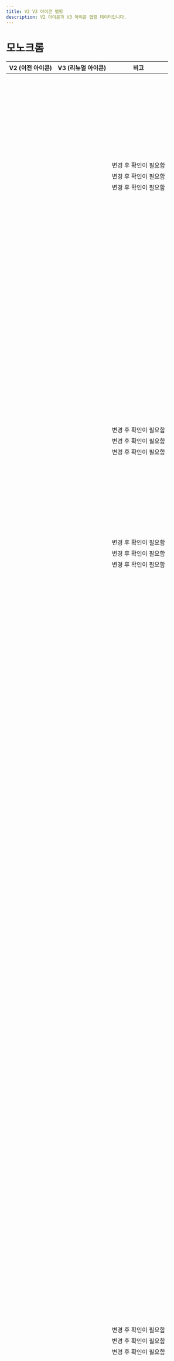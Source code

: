 ```yaml
---
title: V2 V3 아이콘 맵핑
description: V2 아이콘과 V3 아이콘 맵핑 데이터입니다.
---
```



# 모노크롬

| V2 (이전 아이콘)                                | V3 (리뉴얼 아이콘)                                                         | 비고                  |
| ----------------------------------------------- | -------------------------------------------------------------------------- | --------------------- |
| <V2 name="IconAddThin" />                       | <V3 type="monochrome" name="IconPlusLine" />                               |                       |
| <V2 name="IconAddRegular" />                    | <V3 type="monochrome" name="IconPlusLine" />                               |                       |
| <V2 name="IconAddFill" />                       | <V3 type="monochrome" name="IconPlusFill" />                               |                       |
| <V2 name="IconAddCircleThin" />                 | <V3 type="monochrome" name="IconPlusCircleLine" />                         |                       |
| <V2 name="IconAddCircleRegular" />              | <V3 type="monochrome" name="IconPlusCircleLine" />                         |                       |
| <V2 name="IconAddCircleFill" />                 | <V3 type="monochrome" name="IconPlusCircleFill" />                         |                       |
| <V2 name="IconAebThin" />                       | <V3 type="monochrome" name="IconCarFrontUpsideWave2ReversedUpLine" />      |                       |
| <V2 name="IconAebRegular" />                    | <V3 type="monochrome" name="IconCarFrontUpsideWave2ReversedUpLine" />      |                       |
| <V2 name="IconAebFill" />                       | <V3 type="monochrome" name="IconCarFrontUpsideWave2ReversedUpFill" />      |                       |
| <V2 name="IconAiThin" />                        | <V3 type="monochrome" name="IconSparkle2Line" />                           |                       |
| <V2 name="IconAiRegular" />                     | <V3 type="monochrome" name="IconSparkle2Line" />                           |                       |
| <V2 name="IconAiFill" />                        | <V3 type="monochrome" name="IconSparkle2Fill" />                           |                       |
| <V2 name="IconAndroidShareThin" />              | <V3 type="monochrome" name="IconAndroidshareLine" />                       |                       |
| <V2 name="IconAndroidShareRegular" />           | <V3 type="monochrome" name="IconAndroidshareLine" />                       |                       |
| <V2 name="IconAndroidShareFill" />              | <V3 type="monochrome" name="IconAndroidshareFill" />                       |                       |
| <V2 name="IconArrowThin" />                     | <V3 type="monochrome" name="IconArrowUpRightLine" />                       |                       |
| <V2 name="IconArrowRegular" />                  | <V3 type="monochrome" name="IconArrowUpRightLine" />                       |                       |
| <V2 name="IconArrowFill" />                     | <V3 type="monochrome" name="IconArrowUpRightFill" />                       |                       |
| <V2 name="IconArrowDownwardThin" />             | <V3 type="monochrome" name="IconArrowDownLine" />                          |                       |
| <V2 name="IconArrowDownwardRegular" />          | <V3 type="monochrome" name="IconArrowDownLine" />                          |                       |
| <V2 name="IconArrowDownwardFill" />             | <V3 type="monochrome" name="IconArrowDownFill" />                          |                       |
| <V2 name="IconArrowDropDownThin" />             | <V3 type="monochrome" name="IconTriangleDownSmallLine" />                  |                       |
| <V2 name="IconArrowDropDownRegular" />          | <V3 type="monochrome" name="IconTriangleDownSmallLine" />                  |                       |
| <V2 name="IconArrowDropDownFill" />             | <V3 type="monochrome" name="IconTriangleDownSmallFill" />                  |                       |
| <V2 name="IconArrowDropUpThin" />               | <V3 type="monochrome" name="IconTriangleUpSmallLine" />                    |                       |
| <V2 name="IconArrowDropUpRegular" />            | <V3 type="monochrome" name="IconTriangleUpSmallLine" />                    |                       |
| <V2 name="IconArrowDropUpFill" />               | <V3 type="monochrome" name="IconTriangleUpSmallFill" />                    |                       |
| <V2 name="IconArrowUpwardThin" />               | <V3 type="monochrome" name="IconArrowUpLine" />                            |                       |
| <V2 name="IconArrowUpwardRegular" />            | <V3 type="monochrome" name="IconArrowUpLine" />                            |                       |
| <V2 name="IconArrowUpwardFill" />               | <V3 type="monochrome" name="IconArrowUpFill" />                            |                       |
| <V2 name="IconArticleThin" />                   | <V3 type="monochrome" name="IconArticleLine" />                            |                       |
| <V2 name="IconArticleRegular" />                | <V3 type="monochrome" name="IconArticleLine" />                            |                       |
| <V2 name="IconArticleFill" />                   | <V3 type="monochrome" name="IconArticleFill" />                            |                       |
| <V2 name="IconBackwardThin" />                  | <V3 type="monochrome" name="IconArrowLeftLine" />                          |                       |
| <V2 name="IconBackwardRegular" />               | <V3 type="monochrome" name="IconArrowLeftLine" />                          |                       |
| <V2 name="IconBackwardFill" />                  | <V3 type="monochrome" name="IconArrowLeftFill" />                          |                       |
| <V2 name="IconBillThin" />                      | <V3 type="monochrome" name="IconReceiptLine" />                            |                       |
| <V2 name="IconBillRegular" />                   | <V3 type="monochrome" name="IconReceiptLine" />                            |                       |
| <V2 name="IconBillFill" />                      | <V3 type="monochrome" name="IconReceiptFill" />                            |                       |
| <V2 name="IconBoldThin" />                      | <V3 type="monochrome" name="IconTUppercaseSerifLine" />                    | 변경 후 확인이 필요함 |
| <V2 name="IconBoldRegular" />                   | <V3 type="monochrome" name="IconTUppercaseSerifLine" />                    | 변경 후 확인이 필요함 |
| <V2 name="IconBoldFill" />                      | <V3 type="monochrome" name="IconTUppercaseSerifFill" />                    | 변경 후 확인이 필요함 |
| <V2 name="IconBookmarkThin" />                  | <V3 type="monochrome" name="IconBookmarkLine" />                           |                       |
| <V2 name="IconBookmarkRegular" />               | <V3 type="monochrome" name="IconBookmarkLine" />                           |                       |
| <V2 name="IconBookmarkFill" />                  | <V3 type="monochrome" name="IconBookmarkFill" />                           |                       |
| <V2 name="IconBookmarkListThin" />              | <V3 type="monochrome" name="IconHorizline3VerticalStarLine" />             |                       |
| <V2 name="IconBookmarkListRegular" />           | <V3 type="monochrome" name="IconHorizline3VerticalStarLine" />             |                       |
| <V2 name="IconBookmarkListFill" />              | <V3 type="monochrome" name="IconHorizline3VerticalStarFill" />             |                       |
| <V2 name="IconCalendarThin" />                  | <V3 type="monochrome" name="IconCalendarLine" />                           |                       |
| <V2 name="IconCalendarRegular" />               | <V3 type="monochrome" name="IconCalendarLine" />                           |                       |
| <V2 name="IconCalendarFill" />                  | <V3 type="monochrome" name="IconCalendarFill" />                           |                       |
| <V2 name="IconCallThin" />                      | <V3 type="monochrome" name="IconPhoneLine" />                              |                       |
| <V2 name="IconCallRegular" />                   | <V3 type="monochrome" name="IconPhoneLine" />                              |                       |
| <V2 name="IconCallFill" />                      | <V3 type="monochrome" name="IconPhoneFill" />                              |                       |
| <V2 name="IconCallDeclinedThin" />              | <V3 type="monochrome" name="IconPhoneXmarkLine" />                         |                       |
| <V2 name="IconCallDeclinedRegular" />           | <V3 type="monochrome" name="IconPhoneXmarkLine" />                         |                       |
| <V2 name="IconCallDeclinedFill" />              | <V3 type="monochrome" name="IconPhoneXmarkFill" />                         |                       |
| <V2 name="IconCameraThin" />                    | <V3 type="monochrome" name="IconCameraLine" />                             |                       |
| <V2 name="IconCameraRegular" />                 | <V3 type="monochrome" name="IconCameraLine" />                             |                       |
| <V2 name="IconCameraFill" />                    | <V3 type="monochrome" name="IconCameraFill" />                             |                       |
| <V2 name="IconCarThin" />                       | <V3 type="monochrome" name="IconCarFrontsideLine" />                       |                       |
| <V2 name="IconCarRegular" />                    | <V3 type="monochrome" name="IconCarFrontsideLine" />                       |                       |
| <V2 name="IconCarFill" />                       | <V3 type="monochrome" name="IconCarFrontsideFill" />                       |                       |
| <V2 name="IconCarAroundViewThin" />             | <V3 type="monochrome" name="IconArrowClockwiseOvalLine" />                 |                       |
| <V2 name="IconCarAroundViewRegular" />          | <V3 type="monochrome" name="IconArrowClockwiseOvalLine" />                 |                       |
| <V2 name="IconCarAroundViewFill" />             | <V3 type="monochrome" name="IconArrowClockwiseOvalFill" />                 |                       |
| <V2 name="IconCarBlindSpotThin" />              | <V3 type="monochrome" name="IconCarRearUpsideWave2ReversedDownLeftLine" /> |                       |
| <V2 name="IconCarBlindSpotRegular" />           | <V3 type="monochrome" name="IconCarRearUpsideWave2ReversedDownLeftLine" /> |                       |
| <V2 name="IconCarBlindSpotFill" />              | <V3 type="monochrome" name="IconCarRearUpsideWave2ReversedDownLeftFill" /> |                       |
| <V2 name="IconCarCruiseControlThin" />          | <V3 type="monochrome" name="IconSpeedometerLine" />                        |                       |
| <V2 name="IconCarCruiseControlRegular" />       | <V3 type="monochrome" name="IconSpeedometerLine" />                        |                       |
| <V2 name="IconCarCruiseControlFill" />          | <V3 type="monochrome" name="IconSpeedometerFill" />                        |                       |
| <V2 name="IconCarEpbThin" />                    | <V3 type="monochrome" name="IconEpbLine" />                                |                       |
| <V2 name="IconCarEpbRegular" />                 | <V3 type="monochrome" name="IconEpbLine" />                                |                       |
| <V2 name="IconCarEpbFill" />                    | <V3 type="monochrome" name="IconEpbFill" />                                |                       |
| <V2 name="IconCarHeatedSeatThin" />             | <V3 type="monochrome" name="IconSeatLeftHeatwave2Line" />                  |                       |
| <V2 name="IconCarHeatedSeatRegular" />          | <V3 type="monochrome" name="IconSeatLeftHeatwave2Line" />                  |                       |
| <V2 name="IconCarHeatedSeatFill" />             | <V3 type="monochrome" name="IconSeatLeftHeatwave2Fill" />                  |                       |
| <V2 name="IconCarHeatedSteeringWheelThin" />    | <V3 type="monochrome" name="IconSteeringwheelHeatwave2Line" />             |                       |
| <V2 name="IconCarHeatedSteeringWheelRegular" /> | <V3 type="monochrome" name="IconSteeringwheelHeatwave2Line" />             |                       |
| <V2 name="IconCarHeatedSteeringWheelFill" />    | <V3 type="monochrome" name="IconSteeringwheelHeatwave2Fill" />             |                       |
| <V2 name="IconCarLdwsThin" />                   | <V3 type="monochrome" name="IconRoadlaneLine" />                           |                       |
| <V2 name="IconCarLdwsRegular" />                | <V3 type="monochrome" name="IconRoadlaneLine" />                           |                       |
| <V2 name="IconCarLdwsFill" />                   | <V3 type="monochrome" name="IconRoadlaneFill" />                           |                       |
| <V2 name="IconCarLeatherSeatThin" />            | <V3 type="monochrome" name="IconSeatLeftLine" />                           |                       |
| <V2 name="IconCarLeatherSeatRegular" />         | <V3 type="monochrome" name="IconSeatLeftLine" />                           |                       |
| <V2 name="IconCarLeatherSeatFill" />            | <V3 type="monochrome" name="IconSeatLeftFill" />                           |                       |
| <V2 name="IconCarNavigationThin" />             | <V3 type="monochrome" name="IconCompassLine" />                            |                       |
| <V2 name="IconCarNavigationRegular" />          | <V3 type="monochrome" name="IconCompassLine" />                            |                       |
| <V2 name="IconCarNavigationFill" />             | <V3 type="monochrome" name="IconCompassFill" />                            |                       |
| <V2 name="IconCarPowerTrunkThin" />             | <V3 type="monochrome" name="IconCarRearTrunkOpenLeftsideLine" />           |                       |
| <V2 name="IconCarPowerTrunkRegular" />          | <V3 type="monochrome" name="IconCarRearTrunkOpenLeftsideLine" />           |                       |
| <V2 name="IconCarPowerTrunkFill" />             | <V3 type="monochrome" name="IconCarRearTrunkOpenLeftsideFill" />           |                       |
| <V2 name="IconCarRearCameraThin" />             | <V3 type="monochrome" name="IconCarRearUpsideSectorDownLine" />            |                       |
| <V2 name="IconCarRearCameraRegular" />          | <V3 type="monochrome" name="IconCarRearUpsideSectorDownLine" />            |                       |
| <V2 name="IconCarRearCameraFill" />             | <V3 type="monochrome" name="IconCarRearUpsideSectorDownFill" />            |                       |
| <V2 name="IconCarRearSensorThin" />             | <V3 type="monochrome" name="IconCarRearUpsideWave2ReversedDownLine" />     |                       |
| <V2 name="IconCarRearSensorRegular" />          | <V3 type="monochrome" name="IconCarRearUpsideWave2ReversedDownLine" />     |                       |
| <V2 name="IconCarRearSensorFill" />             | <V3 type="monochrome" name="IconCarRearUpsideWave2ReversedDownFill" />     |                       |
| <V2 name="IconCarSmartKeyThin" />               | <V3 type="monochrome" name="IconSmartkeyLine" />                           |                       |
| <V2 name="IconCarSmartKeyRegular" />            | <V3 type="monochrome" name="IconSmartkeyLine" />                           |                       |
| <V2 name="IconCarSmartKeyFill" />               | <V3 type="monochrome" name="IconSmartkeyFill" />                           |                       |
| <V2 name="IconCarVentilationSeatThin" />        | <V3 type="monochrome" name="IconSeatLeftFanLine" />                        |                       |
| <V2 name="IconCarVentilationSeatRegular" />     | <V3 type="monochrome" name="IconSeatLeftFanLine" />                        |                       |
| <V2 name="IconCarVentilationSeatFill" />        | <V3 type="monochrome" name="IconSeatLeftFanFill" />                        |                       |
| <V2 name="IconCartThin" />                      | <V3 type="monochrome" name="IconCartLine" />                               |                       |
| <V2 name="IconCartRegular" />                   | <V3 type="monochrome" name="IconCartLine" />                               |                       |
| <V2 name="IconCartFill" />                      | <V3 type="monochrome" name="IconCartFill" />                               |                       |
| <V2 name="IconCertificationThin" />             | <V3 type="monochrome" name="IconCrosshairLine" />                          |                       |
| <V2 name="IconCertificationRegular" />          | <V3 type="monochrome" name="IconCrosshairLine" />                          |                       |
| <V2 name="IconCertificationFill" />             | <V3 type="monochrome" name="IconCrosshairFill" />                          |                       |
| <V2 name="IconChallengeThin" />                 | <V3 type="monochrome" name="IconFlagHillLine" />                           |                       |
| <V2 name="IconChallengeRegular" />              | <V3 type="monochrome" name="IconFlagHillLine" />                           |                       |
| <V2 name="IconChallengeFill" />                 | <V3 type="monochrome" name="IconFlagHillFill" />                           |                       |
| <V2 name="IconChartThin" />                     | <V3 type="monochrome" name="IconBarchartSquareLine" />                     |                       |
| <V2 name="IconChartRegular" />                  | <V3 type="monochrome" name="IconBarchartSquareLine" />                     |                       |
| <V2 name="IconChartFill" />                     | <V3 type="monochrome" name="IconBarchartSquareFill" />                     |                       |
| <V2 name="IconChatBubbleCheckThin" />           | <V3 type="monochrome" name="IconCheckmarkChatbubbleLeftLine" />            |                       |
| <V2 name="IconChatBubbleCheckRegular" />        | <V3 type="monochrome" name="IconCheckmarkChatbubbleLeftLine" />            |                       |
| <V2 name="IconChatBubbleCheckFill" />           | <V3 type="monochrome" name="IconCheckmarkChatbubbleLeftFill" />            |                       |
| <V2 name="IconChattingThin" />                  | <V3 type="monochrome" name="IconDot3HorizontalChatbubbleLeftLine" />       |                       |
| <V2 name="IconChattingRegular" />               | <V3 type="monochrome" name="IconDot3HorizontalChatbubbleLeftLine" />       |                       |
| <V2 name="IconChattingFill" />                  | <V3 type="monochrome" name="IconDot3HorizontalChatbubbleLeftFill" />       |                       |
| <V2 name="IconChattingSendThin" />              | <V3 type="monochrome" name="IconPaperplaneLine" />                         |                       |
| <V2 name="IconChattingSendRegular" />           | <V3 type="monochrome" name="IconPaperplaneLine" />                         |                       |
| <V2 name="IconChattingSendFill" />              | <V3 type="monochrome" name="IconPaperplaneFill" />                         |                       |
| <V2 name="IconCheckThin" />                     | <V3 type="monochrome" name="IconCheckmarkLine" />                          |                       |
| <V2 name="IconCheckRegular" />                  | <V3 type="monochrome" name="IconCheckmarkLine" />                          |                       |
| <V2 name="IconCheckFill" />                     | <V3 type="monochrome" name="IconCheckmarkFill" />                          |                       |
| <V2 name="IconCheckFlowerThin" />               | <V3 type="monochrome" name="IconCheckmarkFlowerLine" />                    |                       |
| <V2 name="IconCheckFlowerRegular" />            | <V3 type="monochrome" name="IconCheckmarkFlowerLine" />                    |                       |
| <V2 name="IconCheckFlowerFill" />               | <V3 type="monochrome" name="IconCheckmarkFlowerFill" />                    |                       |
| <V2 name="IconChevronLeftThin" />               | <V3 type="monochrome" name="IconChevronLeftLine" />                        |                       |
| <V2 name="IconChevronLeftRegular" />            | <V3 type="monochrome" name="IconChevronLeftLine" />                        |                       |
| <V2 name="IconChevronLeftFill" />               | <V3 type="monochrome" name="IconChevronLeftFill" />                        |                       |
| <V2 name="IconChevronRightThin" />              | <V3 type="monochrome" name="IconChevronRightLine" />                       |                       |
| <V2 name="IconChevronRightRegular" />           | <V3 type="monochrome" name="IconChevronRightLine" />                       |                       |
| <V2 name="IconChevronRightFill" />              | <V3 type="monochrome" name="IconChevronRightFill" />                       |                       |
| <V2 name="IconClickThin" />                     | <V3 type="monochrome" name="IconHandPointUpLine" />                        |                       |
| <V2 name="IconClickRegular" />                  | <V3 type="monochrome" name="IconHandPointUpLine" />                        |                       |
| <V2 name="IconClickFill" />                     | <V3 type="monochrome" name="IconHandPointUpFill" />                        |                       |
| <V2 name="IconClockThin" />                     | <V3 type="monochrome" name="IconClockLine" />                              |                       |
| <V2 name="IconClockRegular" />                  | <V3 type="monochrome" name="IconClockLine" />                              |                       |
| <V2 name="IconClockFill" />                     | <V3 type="monochrome" name="IconClockFill" />                              |                       |
| <V2 name="IconCloseThin" />                     | <V3 type="monochrome" name="IconXmarkLine" />                              |                       |
| <V2 name="IconCloseRegular" />                  | <V3 type="monochrome" name="IconXmarkLine" />                              |                       |
| <V2 name="IconCloseFill" />                     | <V3 type="monochrome" name="IconXmarkFill" />                              |                       |
| <V2 name="IconCobuyingThin" />                  | <V3 type="monochrome" name="IconShoppingbag2StackedLine" />                | 변경 후 확인이 필요함 |
| <V2 name="IconCobuyingRegular" />               | <V3 type="monochrome" name="IconShoppingbag2StackedLine" />                | 변경 후 확인이 필요함 |
| <V2 name="IconCobuyingFill" />                  | <V3 type="monochrome" name="IconShoppingbag2StackedFill" />                | 변경 후 확인이 필요함 |
| <V2 name="IconCommunityThin" />                 | <V3 type="monochrome" name="IconPostLine" />                               |                       |
| <V2 name="IconCommunityRegular" />              | <V3 type="monochrome" name="IconPostLine" />                               |                       |
| <V2 name="IconCommunityFill" />                 | <V3 type="monochrome" name="IconPostFill" />                               |                       |
| <V2 name="IconCondoThin" />                     | <V3 type="monochrome" name="IconBuilding2Line" />                          |                       |
| <V2 name="IconCondoRegular" />                  | <V3 type="monochrome" name="IconBuilding2Line" />                          |                       |
| <V2 name="IconCondoFill" />                     | <V3 type="monochrome" name="IconBuilding2Fill" />                          |                       |
| <V2 name="IconConfirmationThin" />              | <V3 type="monochrome" name="IconCheckmarkShieldLine" />                    |                       |
| <V2 name="IconConfirmationRegular" />           | <V3 type="monochrome" name="IconCheckmarkShieldLine" />                    |                       |
| <V2 name="IconConfirmationFill" />              | <V3 type="monochrome" name="IconCheckmarkShieldFill" />                    |                       |
| <V2 name="IconConfirmationPayThin" />           | <V3 type="monochrome" name="IconWonShieldLine" />                          |                       |
| <V2 name="IconConfirmationPayRegular" />        | <V3 type="monochrome" name="IconWonShieldLine" />                          |                       |
| <V2 name="IconConfirmationPayFill" />           | <V3 type="monochrome" name="IconWonShieldFill" />                          |                       |
| <V2 name="IconConfirmationProfileThin" />       | <V3 type="monochrome" name="IconPersonShieldLine" />                       |                       |
| <V2 name="IconConfirmationProfileRegular" />    | <V3 type="monochrome" name="IconPersonShieldLine" />                       |                       |
| <V2 name="IconConfirmationProfileFill" />       | <V3 type="monochrome" name="IconPersonShieldFill" />                       |                       |
| <V2 name="IconContentsThin" />                  | <V3 type="monochrome" name="IconGridHeartLine" />                          |                       |
| <V2 name="IconContentsRegular" />               | <V3 type="monochrome" name="IconGridHeartLine" />                          |                       |
| <V2 name="IconContentsFill" />                  | <V3 type="monochrome" name="IconGridHeartFill" />                          |                       |
| <V2 name="IconConvertThin" />                   | <V3 type="monochrome" name="IconArrowRightArrowLeftLine" />                |                       |
| <V2 name="IconConvertRegular" />                | <V3 type="monochrome" name="IconArrowRightArrowLeftLine" />                |                       |
| <V2 name="IconConvertFill" />                   | <V3 type="monochrome" name="IconArrowRightArrowLeftFill" />                |                       |
| <V2 name="IconCopyThin" />                      | <V3 type="monochrome" name="IconSquare2StackedLine" />                     |                       |
| <V2 name="IconCopyRegular" />                   | <V3 type="monochrome" name="IconSquare2StackedLine" />                     |                       |
| <V2 name="IconCopyFill" />                      | <V3 type="monochrome" name="IconSquare2StackedFill" />                     |                       |
| <V2 name="IconCouponThin" />                    | <V3 type="monochrome" name="IconCouponLine" />                             |                       |
| <V2 name="IconCouponRegular" />                 | <V3 type="monochrome" name="IconCouponLine" />                             |                       |
| <V2 name="IconCouponFill" />                    | <V3 type="monochrome" name="IconCouponFill" />                             |                       |
| <V2 name="IconCouponDownloadDoneThin" />        | <V3 type="monochrome" name="IconCheckmarkHorizlineLine" />                 |                       |
| <V2 name="IconCouponDownloadDoneRegular" />     | <V3 type="monochrome" name="IconCheckmarkHorizlineLine" />                 |                       |
| <V2 name="IconCouponDownloadDoneFill" />        | <V3 type="monochrome" name="IconCheckmarkHorizlineFill" />                 |                       |
| <V2 name="IconCouponUsedThin" />                | <V3 type="monochrome" name="IconCheckmarkCouponLine" />                    |                       |
| <V2 name="IconCouponUsedRegular" />             | <V3 type="monochrome" name="IconCheckmarkCouponLine" />                    |                       |
| <V2 name="IconCouponUsedFill" />                | <V3 type="monochrome" name="IconCheckmarkCouponFill" />                    |                       |
| <V2 name="IconDeleteKeyboardThin" />            | <V3 type="monochrome" name="IconBackspacekeyLine" />                       |                       |
| <V2 name="IconDeleteKeyboardRegular" />         | <V3 type="monochrome" name="IconBackspacekeyLine" />                       |                       |
| <V2 name="IconDeleteKeyboardFill" />            | <V3 type="monochrome" name="IconBackspacekeyFill" />                       |                       |
| <V2 name="IconDeliveryThin" />                  | <V3 type="monochrome" name="IconTruckLine" />                              | 변경 후 확인이 필요함 |
| <V2 name="IconDeliveryRegular" />               | <V3 type="monochrome" name="IconTruckLine" />                              | 변경 후 확인이 필요함 |
| <V2 name="IconDeliveryFill" />                  | <V3 type="monochrome" name="IconTruckFill" />                              | 변경 후 확인이 필요함 |
| <V2 name="IconDirectionThin" />                 | <V3 type="monochrome" name="IconArrowRightAngledLine" />                   |                       |
| <V2 name="IconDirectionRegular" />              | <V3 type="monochrome" name="IconArrowRightAngledLine" />                   |                       |
| <V2 name="IconDirectionFill" />                 | <V3 type="monochrome" name="IconArrowRightAngledFill" />                   |                       |
| <V2 name="IconDownloadThin" />                  | <V3 type="monochrome" name="IconArrowDownHorizlineLine" />                 |                       |
| <V2 name="IconDownloadRegular" />               | <V3 type="monochrome" name="IconArrowDownHorizlineLine" />                 |                       |
| <V2 name="IconDownloadFill" />                  | <V3 type="monochrome" name="IconArrowDownHorizlineFill" />                 |                       |
| <V2 name="IconEditThin" />                      | <V3 type="monochrome" name="IconEraserHorizlineLine" />                    |                       |
| <V2 name="IconEditRegular" />                   | <V3 type="monochrome" name="IconEraserHorizlineLine" />                    |                       |
| <V2 name="IconEditFill" />                      | <V3 type="monochrome" name="IconEraserHorizlineFill" />                    |                       |
| <V2 name="IconEmoticonThin" />                  | <V3 type="monochrome" name="IconFaceSmileCircleLine" />                    |                       |
| <V2 name="IconEmoticonRegular" />               | <V3 type="monochrome" name="IconFaceSmileCircleLine" />                    |                       |
| <V2 name="IconEmoticonFill" />                  | <V3 type="monochrome" name="IconFaceSmileCircleFill" />                    |                       |
| <V2 name="IconEmoticonBadThin" />               | <V3 type="monochrome" name="IconFaceSadCircleLine" />                      |                       |
| <V2 name="IconEmoticonBadRegular" />            | <V3 type="monochrome" name="IconFaceSadCircleLine" />                      |                       |
| <V2 name="IconEmoticonBadFill" />               | <V3 type="monochrome" name="IconFaceSadCircleFill" />                      |                       |
| <V2 name="IconExpandThin" />                    | <V3 type="monochrome" name="IconArrowUpRightArrowDownLeftLine" />          |                       |
| <V2 name="IconExpandRegular" />                 | <V3 type="monochrome" name="IconArrowUpRightArrowDownLeftLine" />          |                       |
| <V2 name="IconExpandFill" />                    | <V3 type="monochrome" name="IconArrowUpRightArrowDownLeftFill" />          |                       |
| <V2 name="IconExpandLessThin" />                | <V3 type="monochrome" name="IconChevronUpLine" />                          |                       |
| <V2 name="IconExpandLessRegular" />             | <V3 type="monochrome" name="IconChevronUpLine" />                          |                       |
| <V2 name="IconExpandLessFill" />                | <V3 type="monochrome" name="IconChevronUpFill" />                          |                       |
| <V2 name="IconExpandMoreThin" />                | <V3 type="monochrome" name="IconChevronDownLine" />                        |                       |
| <V2 name="IconExpandMoreRegular" />             | <V3 type="monochrome" name="IconChevronDownLine" />                        |                       |
| <V2 name="IconExpandMoreFill" />                | <V3 type="monochrome" name="IconChevronDownFill" />                        |                       |
| <V2 name="IconFileThin" />                      | <V3 type="monochrome" name="IconPaperclipLine" />                          |                       |
| <V2 name="IconFileRegular" />                   | <V3 type="monochrome" name="IconPaperclipLine" />                          |                       |
| <V2 name="IconFileFill" />                      | <V3 type="monochrome" name="IconPaperclipFill" />                          |                       |
| <V2 name="IconFilter02Thin" />                  | <V3 type="monochrome" name="IconSlider2HorizontalLine" />                  |                       |
| <V2 name="IconFilter02Regular" />               | <V3 type="monochrome" name="IconSlider2HorizontalLine" />                  |                       |
| <V2 name="IconFilter02Fill" />                  | <V3 type="monochrome" name="IconSlider2HorizontalFill" />                  |                       |
| <V2 name="IconForwardThin" />                   | <V3 type="monochrome" name="IconArrowRightLine" />                         |                       |
| <V2 name="IconForwardRegular" />                | <V3 type="monochrome" name="IconArrowRightLine" />                         |                       |
| <V2 name="IconForwardFill" />                   | <V3 type="monochrome" name="IconArrowRightFill" />                         |                       |
| <V2 name="IconGenderThin" />                    | <V3 type="monochrome" name="IconMalesymbolFemalesymbolLine" />             |                       |
| <V2 name="IconGenderRegular" />                 | <V3 type="monochrome" name="IconMalesymbolFemalesymbolLine" />             |                       |
| <V2 name="IconGenderFill" />                    | <V3 type="monochrome" name="IconMalesymbolFemalesymbolFill" />             |                       |
| <V2 name="IconGlobalThin" />                    | <V3 type="monochrome" name="IconGlobeLine" />                              |                       |
| <V2 name="IconGlobalRegular" />                 | <V3 type="monochrome" name="IconGlobeLine" />                              |                       |
| <V2 name="IconGlobalFill" />                    | <V3 type="monochrome" name="IconGlobeFill" />                              |                       |
| <V2 name="IconGpsThin" />                       | <V3 type="monochrome" name="IconCrosshairLine" />                          |                       |
| <V2 name="IconGpsRegular" />                    | <V3 type="monochrome" name="IconCrosshairLine" />                          |                       |
| <V2 name="IconGpsFill" />                       | <V3 type="monochrome" name="IconCrosshairFill" />                          |                       |
| <V2 name="IconGpsEnableThin" />                 | <V3 type="monochrome" name="IconCrosshairQuestionmarkLine" />              |                       |
| <V2 name="IconGpsEnableRegular" />              | <V3 type="monochrome" name="IconCrosshairQuestionmarkLine" />              |                       |
| <V2 name="IconGpsEnableFill" />                 | <V3 type="monochrome" name="IconCrosshairQuestionmarkFill" />              |                       |
| <V2 name="IconGpsEnable2Thin" />                | <V3 type="monochrome" name="IconCrosshairQuestionmarkLine" />              |                       |
| <V2 name="IconGpsEnable2Regular" />             | <V3 type="monochrome" name="IconCrosshairQuestionmarkLine" />              |                       |
| <V2 name="IconGpsEnable2Fill" />                | <V3 type="monochrome" name="IconCrosshairQuestionmarkFill" />              |                       |
| <V2 name="IconGroupchatKingThin" />             | <V3 type="monochrome" name="IconCrownLine" />                              |                       |
| <V2 name="IconGroupchatKingRegular" />          | <V3 type="monochrome" name="IconCrownLine" />                              |                       |
| <V2 name="IconGroupchatKingFill" />             | <V3 type="monochrome" name="IconCrownFill" />                              |                       |
| <V2 name="IconHandleThin" />                    | <V3 type="monochrome" name="IconHorizline3VerticalTightLine" />            |                       |
| <V2 name="IconHandleRegular" />                 | <V3 type="monochrome" name="IconHorizline3VerticalTightLine" />            |                       |
| <V2 name="IconHandleFill" />                    | <V3 type="monochrome" name="IconHorizline3VerticalTightFill" />            |                       |
| <V2 name="IconHashtagThin" />                   | <V3 type="monochrome" name="IconHashLine" />                               |                       |
| <V2 name="IconHashtagRegular" />                | <V3 type="monochrome" name="IconHashLine" />                               |                       |
| <V2 name="IconHashtagFill" />                   | <V3 type="monochrome" name="IconHashFill" />                               |                       |
| <V2 name="IconHeadphoneThin" />                 | <V3 type="monochrome" name="IconHeadsetLine" />                            |                       |
| <V2 name="IconHeadphoneRegular" />              | <V3 type="monochrome" name="IconHeadsetLine" />                            |                       |
| <V2 name="IconHeadphoneFill" />                 | <V3 type="monochrome" name="IconHeadsetFill" />                            |                       |
| <V2 name="IconHeartThin" />                     | <V3 type="monochrome" name="IconHeartLine" />                              |                       |
| <V2 name="IconHeartRegular" />                  | <V3 type="monochrome" name="IconHeartLine" />                              |                       |
| <V2 name="IconHeartFill" />                     | <V3 type="monochrome" name="IconHeartFill" />                              |                       |
| <V2 name="IconHelpThin" />                      | <V3 type="monochrome" name="IconQuestionmarkCircleLine" />                 |                       |
| <V2 name="IconHelpRegular" />                   | <V3 type="monochrome" name="IconQuestionmarkCircleLine" />                 |                       |
| <V2 name="IconHelpFill" />                      | <V3 type="monochrome" name="IconQuestionmarkCircleFill" />                 |                       |
| <V2 name="IconHelpcenterThin" />                | <V3 type="monochrome" name="IconHeadsetLine" />                            |                       |
| <V2 name="IconHelpcenterRegular" />             | <V3 type="monochrome" name="IconHeadsetLine" />                            |                       |
| <V2 name="IconHelpcenterFill" />                | <V3 type="monochrome" name="IconHeadsetFill" />                            |                       |
| <V2 name="IconHelperThin" />                    | <V3 type="monochrome" name="IconHeadsetLine" />                            |                       |
| <V2 name="IconHelperRegular" />                 | <V3 type="monochrome" name="IconHeadsetLine" />                            |                       |
| <V2 name="IconHelperFill" />                    | <V3 type="monochrome" name="IconHeadsetFill" />                            |                       |
| <V2 name="IconHomeThin" />                      | <V3 type="monochrome" name="IconHouseLine" />                              |                       |
| <V2 name="IconHomeRegular" />                   | <V3 type="monochrome" name="IconHouseLine" />                              |                       |
| <V2 name="IconHomeFill" />                      | <V3 type="monochrome" name="IconHouseFill" />                              |                       |
| <V2 name="IconHouseThin" />                     | <V3 type="monochrome" name="IconWindow4HouseLine" />                       |                       |
| <V2 name="IconHouseRegular" />                  | <V3 type="monochrome" name="IconWindow4HouseLine" />                       |                       |
| <V2 name="IconHouseFill" />                     | <V3 type="monochrome" name="IconWindow4HouseFill" />                       |                       |
| <V2 name="IconHousekeepingBookThin" />          | <V3 type="monochrome" name="IconBookLine" />                               |                       |
| <V2 name="IconHousekeepingBookRegular" />       | <V3 type="monochrome" name="IconBookLine" />                               |                       |
| <V2 name="IconHousekeepingBookFill" />          | <V3 type="monochrome" name="IconBookFill" />                               |                       |
| <V2 name="IconImportThin" />                    | <V3 type="monochrome" name="IconDocumentArrowLeftLine" />                  |                       |
| <V2 name="IconImportRegular" />                 | <V3 type="monochrome" name="IconDocumentArrowLeftLine" />                  |                       |
| <V2 name="IconImportFill" />                    | <V3 type="monochrome" name="IconDocumentArrowLeftFill" />                  |                       |
| <V2 name="IconInfoThin" />                      | <V3 type="monochrome" name="IconILowercaseSerifCircleLine" />              |                       |
| <V2 name="IconInfoRegular" />                   | <V3 type="monochrome" name="IconILowercaseSerifCircleLine" />              |                       |
| <V2 name="IconInfoFill" />                      | <V3 type="monochrome" name="IconILowercaseSerifCircleFill" />              |                       |
| <V2 name="IconInterestThin" />                  | <V3 type="monochrome" name="IconHorizline3VerticalStarLine" />             |                       |
| <V2 name="IconInterestRegular" />               | <V3 type="monochrome" name="IconHorizline3VerticalStarLine" />             |                       |
| <V2 name="IconInterestFill" />                  | <V3 type="monochrome" name="IconHorizline3VerticalStarFill" />             |                       |
| <V2 name="IconInterestListThin" />              | <V3 type="monochrome" name="IconStarLine" />                               |                       |
| <V2 name="IconInterestListRegular" />           | <V3 type="monochrome" name="IconStarLine" />                               |                       |
| <V2 name="IconInterestListFill" />              | <V3 type="monochrome" name="IconStarFill" />                               |                       |
| <V2 name="IconInviteThin" />                    | <V3 type="monochrome" name="IconEnvelopeLine" />                           |                       |
| <V2 name="IconInviteRegular" />                 | <V3 type="monochrome" name="IconEnvelopeLine" />                           |                       |
| <V2 name="IconInviteFill" />                    | <V3 type="monochrome" name="IconEnvelopeFill" />                           |                       |
| <V2 name="IconInviteFriendThin" />              | <V3 type="monochrome" name="IconPersonPlusLine" />                         |                       |
| <V2 name="IconInviteFriendRegular" />           | <V3 type="monochrome" name="IconPersonPlusLine" />                         |                       |
| <V2 name="IconInviteFriendFill" />              | <V3 type="monochrome" name="IconPersonPlusFill" />                         |                       |
| <V2 name="IconIosShareThin" />                  | <V3 type="monochrome" name="IconArrowUpBracketDownLine" />                 |                       |
| <V2 name="IconIosShareRegular" />               | <V3 type="monochrome" name="IconArrowUpBracketDownLine" />                 |                       |
| <V2 name="IconIosShareFill" />                  | <V3 type="monochrome" name="IconArrowUpBracketDownFill" />                 |                       |
| <V2 name="IconJobsThin" />                      | <V3 type="monochrome" name="IconPersonMagnifyingglassLine" />              |                       |
| <V2 name="IconJobsRegular" />                   | <V3 type="monochrome" name="IconPersonMagnifyingglassLine" />              |                       |
| <V2 name="IconJobsFill" />                      | <V3 type="monochrome" name="IconPersonMagnifyingglassFill" />              |                       |
| <V2 name="IconKeyboardHidingThin" />            | <V3 type="monochrome" name="IconKeyboardChevronDownLine" />                |                       |
| <V2 name="IconKeyboardHidingRegular" />         | <V3 type="monochrome" name="IconKeyboardChevronDownLine" />                |                       |
| <V2 name="IconKeyboardHidingFill" />            | <V3 type="monochrome" name="IconKeyboardChevronDownFill" />                |                       |
| <V2 name="IconKeywordThin" />                   | <V3 type="monochrome" name="IconTagLine" />                                |                       |
| <V2 name="IconKeywordRegular" />                | <V3 type="monochrome" name="IconTagLine" />                                |                       |
| <V2 name="IconKeywordFill" />                   | <V3 type="monochrome" name="IconTagFill" />                                |                       |
| <V2 name="IconLaptopThin" />                    | <V3 type="monochrome" name="IconLaptopLine" />                             |                       |
| <V2 name="IconLaptopRegular" />                 | <V3 type="monochrome" name="IconLaptopLine" />                             |                       |
| <V2 name="IconLaptopFill" />                    | <V3 type="monochrome" name="IconLaptopFill" />                             |                       |
| <V2 name="IconLeafThin" />                      | <V3 type="monochrome" name="IconLeafLine" />                               |                       |
| <V2 name="IconLeafRegular" />                   | <V3 type="monochrome" name="IconLeafLine" />                               |                       |
| <V2 name="IconLeafFill" />                      | <V3 type="monochrome" name="IconLeafFill" />                               |                       |
| <V2 name="IconListThin" />                      | <V3 type="monochrome" name="IconDothorizline3VerticalLine" />              |                       |
| <V2 name="IconListRegular" />                   | <V3 type="monochrome" name="IconDothorizline3VerticalLine" />              |                       |
| <V2 name="IconListFill" />                      | <V3 type="monochrome" name="IconDothorizline3VerticalFill" />              |                       |
| <V2 name="IconListCardThin" />                  | <V3 type="monochrome" name="IconHorizrectangleHorizline2VerticalLine" />   |                       |
| <V2 name="IconListCardRegular" />               | <V3 type="monochrome" name="IconHorizrectangleHorizline2VerticalLine" />   |                       |
| <V2 name="IconListCardFill" />                  | <V3 type="monochrome" name="IconHorizrectangleHorizline2VerticalFill" />   |                       |
| <V2 name="IconListCheckThin" />                 | <V3 type="monochrome" name="IconDocumentCheckmarkLine" />                  |                       |
| <V2 name="IconListCheckRegular" />              | <V3 type="monochrome" name="IconDocumentCheckmarkLine" />                  |                       |
| <V2 name="IconListCheckFill" />                 | <V3 type="monochrome" name="IconDocumentCheckmarkFill" />                  |                       |
| <V2 name="IconListSelectThin" />                | <V3 type="monochrome" name="IconHorizline3VerticalCheckmarkLine" />        |                       |
| <V2 name="IconListSelectRegular" />             | <V3 type="monochrome" name="IconHorizline3VerticalCheckmarkLine" />        |                       |
| <V2 name="IconListSelectFill" />                | <V3 type="monochrome" name="IconHorizline3VerticalCheckmarkFill" />        |                       |
| <V2 name="IconListThumbnailThin" />             | <V3 type="monochrome" name="IconSquareline2VerticalLine" />                |                       |
| <V2 name="IconListThumbnailRegular" />          | <V3 type="monochrome" name="IconSquareline2VerticalLine" />                |                       |
| <V2 name="IconListThumbnailFill" />             | <V3 type="monochrome" name="IconSquareline2VerticalFill" />                |                       |
| <V2 name="IconLocationThin" />                  | <V3 type="monochrome" name="IconLocationpinLine" />                        |                       |
| <V2 name="IconLocationRegular" />               | <V3 type="monochrome" name="IconLocationpinLine" />                        |                       |
| <V2 name="IconLocationFill" />                  | <V3 type="monochrome" name="IconLocationpinFill" />                        |                       |
| <V2 name="IconLockThin" />                      | <V3 type="monochrome" name="IconLockLine" />                               |                       |
| <V2 name="IconLockRegular" />                   | <V3 type="monochrome" name="IconLockLine" />                               |                       |
| <V2 name="IconLockFill" />                      | <V3 type="monochrome" name="IconLockFill" />                               |                       |
| <V2 name="IconLoudspeakerThin" />               | <V3 type="monochrome" name="IconMegaphoneLine" />                          |                       |
| <V2 name="IconLoudspeakerRegular" />            | <V3 type="monochrome" name="IconMegaphoneLine" />                          |                       |
| <V2 name="IconLoudspeakerFill" />               | <V3 type="monochrome" name="IconMegaphoneFill" />                          |                       |
| <V2 name="IconMapThin" />                       | <V3 type="monochrome" name="IconMapLocationpinLine" />                     |                       |
| <V2 name="IconMapRegular" />                    | <V3 type="monochrome" name="IconMapLocationpinLine" />                     |                       |
| <V2 name="IconMapFill" />                       | <V3 type="monochrome" name="IconMapLocationpinFill" />                     |                       |
| <V2 name="IconMarketThin" />                    | <V3 type="monochrome" name="IconStoreLine" />                              |                       |
| <V2 name="IconMarketRegular" />                 | <V3 type="monochrome" name="IconStoreLine" />                              |                       |
| <V2 name="IconMarketFill" />                    | <V3 type="monochrome" name="IconStoreFill" />                              |                       |
| <V2 name="IconMarketCheckThin" />               | <V3 type="monochrome" name="IconStoreCheckmarkLine" />                     |                       |
| <V2 name="IconMarketCheckRegular" />            | <V3 type="monochrome" name="IconStoreCheckmarkLine" />                     |                       |
| <V2 name="IconMarketCheckFill" />               | <V3 type="monochrome" name="IconStoreCheckmarkFill" />                     |                       |
| <V2 name="IconMarketWriteThin" />               | <V3 type="monochrome" name="IconStorePenLine" />                           |                       |
| <V2 name="IconMarketWriteRegular" />            | <V3 type="monochrome" name="IconStorePenLine" />                           |                       |
| <V2 name="IconMarketWriteFill" />               | <V3 type="monochrome" name="IconStorePenFill" />                           |                       |
| <V2 name="IconMentionThin" />                   | <V3 type="monochrome" name="IconAtLine" />                                 |                       |
| <V2 name="IconMentionRegular" />                | <V3 type="monochrome" name="IconAtLine" />                                 |                       |
| <V2 name="IconMentionFill" />                   | <V3 type="monochrome" name="IconAtFill" />                                 |                       |
| <V2 name="IconMenuThin" />                      | <V3 type="monochrome" name="IconHorizline3VerticalLine" />                 |                       |
| <V2 name="IconMenuRegular" />                   | <V3 type="monochrome" name="IconHorizline3VerticalLine" />                 |                       |
| <V2 name="IconMenuFill" />                      | <V3 type="monochrome" name="IconHorizline3VerticalFill" />                 |                       |
| <V2 name="IconMicThin" />                       | <V3 type="monochrome" name="IconMicrophoneLine" />                         |                       |
| <V2 name="IconMicRegular" />                    | <V3 type="monochrome" name="IconMicrophoneLine" />                         |                       |
| <V2 name="IconMicFill" />                       | <V3 type="monochrome" name="IconMicrophoneFill" />                         |                       |
| <V2 name="IconMicOffThin" />                    | <V3 type="monochrome" name="IconMicrophoneSlashLine" />                    |                       |
| <V2 name="IconMicOffRegular" />                 | <V3 type="monochrome" name="IconMicrophoneSlashLine" />                    |                       |
| <V2 name="IconMicOffFill" />                    | <V3 type="monochrome" name="IconMicrophoneSlashFill" />                    |                       |
| <V2 name="IconMissionThin" />                   | <V3 type="monochrome" name="IconBookOpenLine" />                           |                       |
| <V2 name="IconMissionRegular" />                | <V3 type="monochrome" name="IconBookOpenLine" />                           |                       |
| <V2 name="IconMissionFill" />                   | <V3 type="monochrome" name="IconBookOpenFill" />                           |                       |
| <V2 name="IconMobileThin" />                    | <V3 type="monochrome" name="IconMobileLine" />                             |                       |
| <V2 name="IconMobileRegular" />                 | <V3 type="monochrome" name="IconMobileLine" />                             |                       |
| <V2 name="IconMobileFill" />                    | <V3 type="monochrome" name="IconMobileFill" />                             |                       |
| <V2 name="IconMoneySendThin" />                 | <V3 type="monochrome" name="IconWonCircleArrowRightLine" />                |                       |
| <V2 name="IconMoneySendRegular" />              | <V3 type="monochrome" name="IconWonCircleArrowRightLine" />                |                       |
| <V2 name="IconMoneySendFill" />                 | <V3 type="monochrome" name="IconWonCircleArrowRightFill" />                |                       |
| <V2 name="IconMoneySendYenThin" />              | <V3 type="monochrome" name="IconYenCircleArrowRightLine" />                |                       |
| <V2 name="IconMoneySendYenRegular" />           | <V3 type="monochrome" name="IconYenCircleArrowRightLine" />                |                       |
| <V2 name="IconMoneySendYenFill" />              | <V3 type="monochrome" name="IconYenCircleArrowRightFill" />                |                       |
| <V2 name="IconMoneyWonThin" />                  | <V3 type="monochrome" name="IconWonCircleLine" />                          |                       |
| <V2 name="IconMoneyWonRegular" />               | <V3 type="monochrome" name="IconWonCircleLine" />                          |                       |
| <V2 name="IconMoneyWonFill" />                  | <V3 type="monochrome" name="IconWonCircleFill" />                          |                       |
| <V2 name="IconMoneyYenThin" />                  | <V3 type="monochrome" name="IconYenCircleLine" />                          |                       |
| <V2 name="IconMoneyYenRegular" />               | <V3 type="monochrome" name="IconYenCircleLine" />                          |                       |
| <V2 name="IconMoneyYenFill" />                  | <V3 type="monochrome" name="IconYenCircleFill" />                          |                       |
| <V2 name="IconMoonThin" />                      | <V3 type="monochrome" name="IconMoonLine" />                               |                       |
| <V2 name="IconMoonRegular" />                   | <V3 type="monochrome" name="IconMoonLine" />                               |                       |
| <V2 name="IconMoonFill" />                      | <V3 type="monochrome" name="IconMoonFill" />                               |                       |
| <V2 name="IconMoreHorizThin" />                 | <V3 type="monochrome" name="IconDot3HorizontalLine" />                     |                       |
| <V2 name="IconMoreHorizRegular" />              | <V3 type="monochrome" name="IconDot3HorizontalLine" />                     |                       |
| <V2 name="IconMoreHorizFill" />                 | <V3 type="monochrome" name="IconDot3HorizontalFill" />                     |                       |
| <V2 name="IconMoreVertThin" />                  | <V3 type="monochrome" name="IconDot3VerticalLine" />                       |                       |
| <V2 name="IconMoreVertRegular" />               | <V3 type="monochrome" name="IconDot3VerticalLine" />                       |                       |
| <V2 name="IconMoreVertFill" />                  | <V3 type="monochrome" name="IconDot3VerticalFill" />                       |                       |
| <V2 name="IconMyThin" />                        | <V3 type="monochrome" name="IconPersonLine" />                             |                       |
| <V2 name="IconMyRegular" />                     | <V3 type="monochrome" name="IconPersonLine" />                             |                       |
| <V2 name="IconMyFill" />                        | <V3 type="monochrome" name="IconPersonFill" />                             |                       |
| <V2 name="IconMyProfileThin" />                 | <V3 type="monochrome" name="IconPersonCircleLine" />                       |                       |
| <V2 name="IconMyProfileRegular" />              | <V3 type="monochrome" name="IconPersonCircleLine" />                       |                       |
| <V2 name="IconMyProfileFill" />                 | <V3 type="monochrome" name="IconPersonCircleFill" />                       |                       |
| <V2 name="IconNearMeThin" />                    | <V3 type="monochrome" name="IconLocationpinLine" />                        |                       |
| <V2 name="IconNearMeRegular" />                 | <V3 type="monochrome" name="IconLocationpinLine" />                        |                       |
| <V2 name="IconNearMeFill" />                    | <V3 type="monochrome" name="IconLocationpinFill" />                        |                       |
| <V2 name="IconNewtopicThin" />                  | <V3 type="monochrome" name="IconNUppercaseCircleLine" />                   |                       |
| <V2 name="IconNewtopicRegular" />               | <V3 type="monochrome" name="IconNUppercaseCircleLine" />                   |                       |
| <V2 name="IconNewtopicFill" />                  | <V3 type="monochrome" name="IconNUppercaseCircleFill" />                   |                       |
| <V2 name="IconNoteThin" />                      | <V3 type="monochrome" name="IconDocumentLine" />                           |                       |
| <V2 name="IconNoteRegular" />                   | <V3 type="monochrome" name="IconDocumentLine" />                           |                       |
| <V2 name="IconNoteFill" />                      | <V3 type="monochrome" name="IconDocumentFill" />                           |                       |
| <V2 name="IconNotificationThin" />              | <V3 type="monochrome" name="IconBellLine" />                               |                       |
| <V2 name="IconNotificationRegular" />           | <V3 type="monochrome" name="IconBellLine" />                               |                       |
| <V2 name="IconNotificationFill" />              | <V3 type="monochrome" name="IconBellFill" />                               |                       |
| <V2 name="IconNotificationFallThin" />          | <V3 type="monochrome" name="IconArrowDownLine" />                          |                       |
| <V2 name="IconNotificationFallRegular" />       | <V3 type="monochrome" name="IconArrowDownLine" />                          |                       |
| <V2 name="IconNotificationFallFill" />          | <V3 type="monochrome" name="IconArrowDownFill" />                          |                       |
| <V2 name="IconNotificationOffThin" />           | <V3 type="monochrome" name="IconBellSlashLine" />                          |                       |
| <V2 name="IconNotificationOffRegular" />        | <V3 type="monochrome" name="IconBellSlashLine" />                          |                       |
| <V2 name="IconNotificationOffFill" />           | <V3 type="monochrome" name="IconBellSlashFill" />                          |                       |
| <V2 name="IconOrderThin" />                     | <V3 type="monochrome" name="IconCheckmarkClipboardLine" />                 |                       |
| <V2 name="IconOrderRegular" />                  | <V3 type="monochrome" name="IconCheckmarkClipboardLine" />                 |                       |
| <V2 name="IconOrderFill" />                     | <V3 type="monochrome" name="IconCheckmarkClipboardFill" />                 |                       |
| <V2 name="IconPauseThin" />                     | <V3 type="monochrome" name="IconVertrectangle2HorizontalLine" />           |                       |
| <V2 name="IconPauseRegular" />                  | <V3 type="monochrome" name="IconVertrectangle2HorizontalLine" />           |                       |
| <V2 name="IconPauseFill" />                     | <V3 type="monochrome" name="IconVertrectangle2HorizontalFill" />           |                       |
| <V2 name="IconPaymentThin" />                   | <V3 type="monochrome" name="IconCardLine" />                               |                       |
| <V2 name="IconPaymentRegular" />                | <V3 type="monochrome" name="IconCardLine" />                               |                       |
| <V2 name="IconPaymentFill" />                   | <V3 type="monochrome" name="IconCardFill" />                               |                       |
| <V2 name="IconPercentThin" />                   | <V3 type="monochrome" name="IconPercentLine" />                            |                       |
| <V2 name="IconPercentRegular" />                | <V3 type="monochrome" name="IconPercentLine" />                            |                       |
| <V2 name="IconPercentFill" />                   | <V3 type="monochrome" name="IconPercentFill" />                            |                       |
| <V2 name="IconPhotoThin" />                     | <V3 type="monochrome" name="IconPictureLine" />                            |                       |
| <V2 name="IconPhotoRegular" />                  | <V3 type="monochrome" name="IconPictureLine" />                            |                       |
| <V2 name="IconPhotoFill" />                     | <V3 type="monochrome" name="IconPictureFill" />                            |                       |
| <V2 name="IconPhotoEditThin" />                 | <V3 type="monochrome" name="IconWandLine" />                               |                       |
| <V2 name="IconPhotoEditRegular" />              | <V3 type="monochrome" name="IconWandLine" />                               |                       |
| <V2 name="IconPhotoEditFill" />                 | <V3 type="monochrome" name="IconWandFill" />                               |                       |
| <V2 name="IconPhotoEditCropThin" />             | <V3 type="monochrome" name="IconCropmarkLine" />                           |                       |
| <V2 name="IconPhotoEditCropRegular" />          | <V3 type="monochrome" name="IconCropmarkLine" />                           |                       |
| <V2 name="IconPhotoEditCropFill" />             | <V3 type="monochrome" name="IconCropmarkFill" />                           |                       |
| <V2 name="IconPhotoEditDrawThin" />             | <V3 type="monochrome" name="IconScribbleLine" />                           |                       |
| <V2 name="IconPhotoEditDrawRegular" />          | <V3 type="monochrome" name="IconScribbleLine" />                           |                       |
| <V2 name="IconPhotoEditDrawFill" />             | <V3 type="monochrome" name="IconScribbleFill" />                           |                       |
| <V2 name="IconPhotoEditRotateThin" />           | <V3 type="monochrome" name="IconArrow2ClockwiseCircularLine" />            |                       |
| <V2 name="IconPhotoEditRotateRegular" />        | <V3 type="monochrome" name="IconArrow2ClockwiseCircularLine" />            |                       |
| <V2 name="IconPhotoEditRotateFill" />           | <V3 type="monochrome" name="IconArrow2ClockwiseCircularFill" />            |                       |
| <V2 name="IconPhotoSeveralThin" />              | <V3 type="monochrome" name="IconPicture2StackedLine" />                    |                       |
| <V2 name="IconPhotoSeveralRegular" />           | <V3 type="monochrome" name="IconPicture2StackedLine" />                    |                       |
| <V2 name="IconPhotoSeveralFill" />              | <V3 type="monochrome" name="IconPicture2StackedFill" />                    |                       |
| <V2 name="IconPlayThin" />                      | <V3 type="monochrome" name="IconTriangleRightLine" />                      |                       |
| <V2 name="IconPlayRegular" />                   | <V3 type="monochrome" name="IconTriangleRightLine" />                      |                       |
| <V2 name="IconPlayFill" />                      | <V3 type="monochrome" name="IconTriangleRightFill" />                      |                       |
| <V2 name="IconPollThin" />                      | <V3 type="monochrome" name="IconBarchartSquareLine" />                     |                       |
| <V2 name="IconPollRegular" />                   | <V3 type="monochrome" name="IconBarchartSquareLine" />                     |                       |
| <V2 name="IconPollFill" />                      | <V3 type="monochrome" name="IconBarchartSquareFill" />                     |                       |
| <V2 name="IconPriceWonThin" />                  | <V3 type="monochrome" name="IconWonLine" />                                |                       |
| <V2 name="IconPriceWonRegular" />               | <V3 type="monochrome" name="IconWonLine" />                                |                       |
| <V2 name="IconPriceWonFill" />                  | <V3 type="monochrome" name="IconWonFill" />                                |                       |
| <V2 name="IconPriceYenDefault" />               | <V3 type="monochrome" name="IconYenLine" />                                |                       |
| <V2 name="IconPriceYenVariant4" />              | <V3 type="monochrome" name="IconYenLine" />                                |                       |
| <V2 name="IconPriceYenVariant3" />              | <V3 type="monochrome" name="IconYenFill" />                                |                       |
| <V2 name="IconProductThin" />                   | <V3 type="monochrome" name="IconShoppingbagLine" />                        |                       |
| <V2 name="IconProductRegular" />                | <V3 type="monochrome" name="IconShoppingbagLine" />                        |                       |
| <V2 name="IconProductFill" />                   | <V3 type="monochrome" name="IconShoppingbagFill" />                        |                       |
| <V2 name="IconProfileThin" />                   | <V3 type="monochrome" name="IconPersonLine" />                             |                       |
| <V2 name="IconProfileRegular" />                | <V3 type="monochrome" name="IconPersonLine" />                             |                       |
| <V2 name="IconProfileFill" />                   | <V3 type="monochrome" name="IconPersonFill" />                             |                       |
| <V2 name="IconProfileBadgeThin" />              | <V3 type="monochrome" name="IconCheckmarkBadgeLine" />                     |                       |
| <V2 name="IconProfileBadgeRegular" />           | <V3 type="monochrome" name="IconCheckmarkBadgeLine" />                     |                       |
| <V2 name="IconProfileBadgeFill" />              | <V3 type="monochrome" name="IconCheckmarkBadgeFill" />                     |                       |
| <V2 name="IconProhibitionThin" />               | <V3 type="monochrome" name="IconSlashCircleLine" />                        |                       |
| <V2 name="IconProhibitionRegular" />            | <V3 type="monochrome" name="IconSlashCircleLine" />                        |                       |
| <V2 name="IconProhibitionFill" />               | <V3 type="monochrome" name="IconSlashCircleFill" />                        |                       |
| <V2 name="IconPushpinThin" />                   | <V3 type="monochrome" name="IconPushpinLine" />                            |                       |
| <V2 name="IconPushpinRegular" />                | <V3 type="monochrome" name="IconPushpinLine" />                            |                       |
| <V2 name="IconPushpinFill" />                   | <V3 type="monochrome" name="IconPushpinFill" />                            |                       |
| <V2 name="IconQuestionCheckThin" />             | <V3 type="monochrome" name="IconQuestionmarkSquareLine" />                 |                       |
| <V2 name="IconQuestionCheckRegular" />          | <V3 type="monochrome" name="IconQuestionmarkSquareLine" />                 |                       |
| <V2 name="IconQuestionCheckFill" />             | <V3 type="monochrome" name="IconQuestionmarkSquareFill" />                 |                       |
| <V2 name="IconRedoThin" />                      | <V3 type="monochrome" name="IconArrowUturnRightLine" />                    |                       |
| <V2 name="IconRedoRegular" />                   | <V3 type="monochrome" name="IconArrowUturnRightLine" />                    |                       |
| <V2 name="IconRedoFill" />                      | <V3 type="monochrome" name="IconArrowUturnRightFill" />                    |                       |
| <V2 name="IconRefundThin" />                    | <V3 type="monochrome" name="IconWonArrowClockwiseCircularLine" />          |                       |
| <V2 name="IconRefundRegular" />                 | <V3 type="monochrome" name="IconWonArrowClockwiseCircularLine" />          |                       |
| <V2 name="IconRefundFill" />                    | <V3 type="monochrome" name="IconWonArrowClockwiseCircularFill" />          |                       |
| <V2 name="IconRemoveCircleThin" />              | <V3 type="monochrome" name="IconXmarkCircleLine" />                        |                       |
| <V2 name="IconRemoveCircleRegular" />           | <V3 type="monochrome" name="IconXmarkCircleLine" />                        |                       |
| <V2 name="IconRemoveCircleFill" />              | <V3 type="monochrome" name="IconXmarkCircleFill" />                        |                       |
| <V2 name="IconReplyThin" />                     | <V3 type="monochrome" name="IconHorizline2VerticalChatbubbleRightLine" />  |                       |
| <V2 name="IconReplyRegular" />                  | <V3 type="monochrome" name="IconHorizline2VerticalChatbubbleRightLine" />  |                       |
| <V2 name="IconReplyFill" />                     | <V3 type="monochrome" name="IconHorizline2VerticalChatbubbleRightFill" />  |                       |
| <V2 name="IconReplyMissionThin" />              | <V3 type="monochrome" name="IconHorizline2VerticalChatbubbleRightLine" />  |                       |
| <V2 name="IconReplyMissionRegular" />           | <V3 type="monochrome" name="IconHorizline2VerticalChatbubbleRightLine" />  |                       |
| <V2 name="IconReplyMissionFill" />              | <V3 type="monochrome" name="IconHorizline2VerticalChatbubbleRightFill" />  |                       |
| <V2 name="IconReplyReThin" />                   | <V3 type="monochrome" name="IconCornerDownLeftLine" />                     |                       |
| <V2 name="IconReplyReRegular" />                | <V3 type="monochrome" name="IconCornerDownLeftLine" />                     |                       |
| <V2 name="IconReplyReFill" />                   | <V3 type="monochrome" name="IconCornerDownLeftFill" />                     |                       |
| <V2 name="IconReportThin" />                    | <V3 type="monochrome" name="IconFlagLine" />                               |                       |
| <V2 name="IconReportRegular" />                 | <V3 type="monochrome" name="IconFlagLine" />                               |                       |
| <V2 name="IconReportFill" />                    | <V3 type="monochrome" name="IconFlagFill" />                               |                       |
| <V2 name="IconReservationThin" />               | <V3 type="monochrome" name="IconCheckmarkCalendarLine" />                  |                       |
| <V2 name="IconReservationRegular" />            | <V3 type="monochrome" name="IconCheckmarkCalendarLine" />                  |                       |
| <V2 name="IconReservationFill" />               | <V3 type="monochrome" name="IconCheckmarkCalendarFill" />                  |                       |
| <V2 name="IconRestaurantThin" />                | <V3 type="monochrome" name="IconForkSpoonLine" />                          |                       |
| <V2 name="IconRestaurantRegular" />             | <V3 type="monochrome" name="IconForkSpoonLine" />                          |                       |
| <V2 name="IconRestaurantFill" />                | <V3 type="monochrome" name="IconForkSpoonFill" />                          |                       |
| <V2 name="IconRetryThin" />                     | <V3 type="monochrome" name="IconArrowClockwiseCircularLine" />             |                       |
| <V2 name="IconRetryRegular" />                  | <V3 type="monochrome" name="IconArrowClockwiseCircularLine" />             |                       |
| <V2 name="IconRetryFill" />                     | <V3 type="monochrome" name="IconArrowClockwiseCircularFill" />             |                       |
| <V2 name="IconReviewStarThin" />                | <V3 type="monochrome" name="IconStarLine" />                               |                       |
| <V2 name="IconReviewStarRegular" />             | <V3 type="monochrome" name="IconStarLine" />                               |                       |
| <V2 name="IconReviewStarFill" />                | <V3 type="monochrome" name="IconStarFill" />                               |                       |
| <V2 name="IconScannerThin" />                   | <V3 type="monochrome" name="IconHorizlineViewfinderLine" />                |                       |
| <V2 name="IconScannerRegular" />                | <V3 type="monochrome" name="IconHorizlineViewfinderLine" />                |                       |
| <V2 name="IconScannerFill" />                   | <V3 type="monochrome" name="IconHorizlineViewfinderFill" />                |                       |
| <V2 name="IconSearchThin" />                    | <V3 type="monochrome" name="IconMagnifyingglassLine" />                    |                       |
| <V2 name="IconSearchRegular" />                 | <V3 type="monochrome" name="IconMagnifyingglassLine" />                    |                       |
| <V2 name="IconSearchFill" />                    | <V3 type="monochrome" name="IconMagnifyingglassFill" />                    |                       |
| <V2 name="IconSearchDocThin" />                 | <V3 type="monochrome" name="IconDocumentMagnifyingglassLine" />            |                       |
| <V2 name="IconSearchDocRegular" />              | <V3 type="monochrome" name="IconDocumentMagnifyingglassLine" />            |                       |
| <V2 name="IconSearchDocFill" />                 | <V3 type="monochrome" name="IconDocumentMagnifyingglassFill" />            |                       |
| <V2 name="IconSellThin" />                      | <V3 type="monochrome" name="IconPlusSquareLine" />                         |                       |
| <V2 name="IconSellRegular" />                   | <V3 type="monochrome" name="IconPlusSquareLine" />                         |                       |
| <V2 name="IconSellFill" />                      | <V3 type="monochrome" name="IconPlusSquareFill" />                         |                       |
| <V2 name="IconSettingThin" />                   | <V3 type="monochrome" name="IconGearLine" />                               |                       |
| <V2 name="IconSettingRegular" />                | <V3 type="monochrome" name="IconGearLine" />                               |                       |
| <V2 name="IconSettingFill" />                   | <V3 type="monochrome" name="IconGearFill" />                               |                       |
| <V2 name="IconSignoutThin" />                   | <V3 type="monochrome" name="IconBracketLeftArrowRightLine" />              |                       |
| <V2 name="IconSignoutRegular" />                | <V3 type="monochrome" name="IconBracketLeftArrowRightLine" />              |                       |
| <V2 name="IconSignoutFill" />                   | <V3 type="monochrome" name="IconBracketLeftArrowRightFill" />              |                       |
| <V2 name="IconSortThin" />                      | <V3 type="monochrome" name="IconArrowUpArrowDownLine" />                   |                       |
| <V2 name="IconSortRegular" />                   | <V3 type="monochrome" name="IconArrowUpArrowDownLine" />                   |                       |
| <V2 name="IconSortFill" />                      | <V3 type="monochrome" name="IconArrowUpArrowDownFill" />                   |                       |
| <V2 name="IconStoryThin" />                     | <V3 type="monochrome" name="IconTriangleRightChatbubbleLeftLine" />        |                       |
| <V2 name="IconStoryRegular" />                  | <V3 type="monochrome" name="IconTriangleRightChatbubbleLeftLine" />        |                       |
| <V2 name="IconStoryFill" />                     | <V3 type="monochrome" name="IconTriangleRightChatbubbleLeftFill" />        |                       |
| <V2 name="IconStoryArticleThin" />              | <V3 type="monochrome" name="IconDocumentPenLine" />                        |                       |
| <V2 name="IconStoryArticleRegular" />           | <V3 type="monochrome" name="IconDocumentPenLine" />                        |                       |
| <V2 name="IconStoryArticleFill" />              | <V3 type="monochrome" name="IconDocumentPenFill" />                        |                       |
| <V2 name="IconSubtractCircleThin" />            | <V3 type="monochrome" name="IconMinusCircleLine" />                        |                       |
| <V2 name="IconSubtractCircleRegular" />         | <V3 type="monochrome" name="IconMinusCircleLine" />                        |                       |
| <V2 name="IconSubtractCircleFill" />            | <V3 type="monochrome" name="IconMinusCircleFill" />                        |                       |
| <V2 name="IconSubtractionThin" />               | <V3 type="monochrome" name="IconMinusLine" />                              |                       |
| <V2 name="IconSubtractionRegular" />            | <V3 type="monochrome" name="IconMinusLine" />                              |                       |
| <V2 name="IconSubtractionFill" />               | <V3 type="monochrome" name="IconMinusFill" />                              |                       |
| <V2 name="IconSuggestThin" />                   | <V3 type="monochrome" name="IconLightbulbDot5Line" />                      | 변경 후 확인이 필요함 |
| <V2 name="IconSuggestRegular" />                | <V3 type="monochrome" name="IconLightbulbDot5Line" />                      | 변경 후 확인이 필요함 |
| <V2 name="IconSuggestFill" />                   | <V3 type="monochrome" name="IconLightbulbDot5Fill" />                      | 변경 후 확인이 필요함 |
| <V2 name="IconSunThin" />                       | <V3 type="monochrome" name="IconSunLine" />                                |                       |
| <V2 name="IconSunRegular" />                    | <V3 type="monochrome" name="IconSunLine" />                                |                       |
| <V2 name="IconSunFill" />                       | <V3 type="monochrome" name="IconSunFill" />                                |                       |
| <V2 name="IconTalkingdownThin" />               | <V3 type="monochrome" name="IconQuotationmark2RightLine" />                |                       |
| <V2 name="IconTalkingdownRegular" />            | <V3 type="monochrome" name="IconQuotationmark2RightLine" />                |                       |
| <V2 name="IconTalkingdownFill" />               | <V3 type="monochrome" name="IconQuotationmark2RightFill" />                |                       |
| <V2 name="IconTalkingupThin" />                 | <V3 type="monochrome" name="IconQuotationmark2LeftLine" />                 |                       |
| <V2 name="IconTalkingupRegular" />              | <V3 type="monochrome" name="IconQuotationmark2LeftLine" />                 |                       |
| <V2 name="IconTalkingupFill" />                 | <V3 type="monochrome" name="IconQuotationmark2LeftFill" />                 |                       |
| <V2 name="IconTextThin" />                      | <V3 type="monochrome" name="IconTUppercaseSerifLine" />                    |                       |
| <V2 name="IconTextRegular" />                   | <V3 type="monochrome" name="IconTUppercaseSerifLine" />                    |                       |
| <V2 name="IconTextFill" />                      | <V3 type="monochrome" name="IconTUppercaseSerifFill" />                    |                       |
| <V2 name="IconThumbDownThin" />                 | <V3 type="monochrome" name="IconThumbDownLine" />                          |                       |
| <V2 name="IconThumbDownRegular" />              | <V3 type="monochrome" name="IconThumbDownLine" />                          |                       |
| <V2 name="IconThumbDownFill" />                 | <V3 type="monochrome" name="IconThumbDownFill" />                          |                       |
| <V2 name="IconThumbUpThin" />                   | <V3 type="monochrome" name="IconThumbUpLine" />                            |                       |
| <V2 name="IconThumbUpRegular" />                | <V3 type="monochrome" name="IconThumbUpLine" />                            |                       |
| <V2 name="IconThumbUpFill" />                   | <V3 type="monochrome" name="IconThumbUpFill" />                            |                       |
| <V2 name="IconToolboxThin" />                   | <V3 type="monochrome" name="IconToolboxLine" />                            |                       |
| <V2 name="IconToolboxRegular" />                | <V3 type="monochrome" name="IconToolboxLine" />                            |                       |
| <V2 name="IconToolboxFill" />                   | <V3 type="monochrome" name="IconToolboxFill" />                            |                       |
| <V2 name="IconTranslateThin" />                 | <V3 type="monochrome" name="IconTranslationLine" />                        |                       |
| <V2 name="IconTranslateRegular" />              | <V3 type="monochrome" name="IconTranslationLine" />                        |                       |
| <V2 name="IconTranslateFill" />                 | <V3 type="monochrome" name="IconTranslationFill" />                        |                       |
| <V2 name="IconTrashThin" />                     | <V3 type="monochrome" name="IconTrashcanLine" />                           |                       |
| <V2 name="IconTrashRegular" />                  | <V3 type="monochrome" name="IconTrashcanLine" />                           |                       |
| <V2 name="IconTrashFill" />                     | <V3 type="monochrome" name="IconTrashcanFill" />                           |                       |
| <V2 name="IconUndoThin" />                      | <V3 type="monochrome" name="IconArrowUturnLeftLine" />                     |                       |
| <V2 name="IconUndoRegular" />                   | <V3 type="monochrome" name="IconArrowUturnLeftLine" />                     |                       |
| <V2 name="IconUndoFill" />                      | <V3 type="monochrome" name="IconArrowUturnLeftFill" />                     |                       |
| <V2 name="IconUserGroupThin" />                 | <V3 type="monochrome" name="IconPerson2Line" />                            |                       |
| <V2 name="IconUserGroupRegular" />              | <V3 type="monochrome" name="IconPerson2Line" />                            |                       |
| <V2 name="IconUserGroupFill" />                 | <V3 type="monochrome" name="IconPerson2Fill" />                            |                       |
| <V2 name="IconVideoThin" />                     | <V3 type="monochrome" name="IconCamcorderLine" />                          |                       |
| <V2 name="IconVideoRegular" />                  | <V3 type="monochrome" name="IconCamcorderLine" />                          |                       |
| <V2 name="IconVideoFill" />                     | <V3 type="monochrome" name="IconCamcorderFill" />                          |                       |
| <V2 name="IconViewCountThin" />                 | <V3 type="monochrome" name="IconEyeLine" />                                |                       |
| <V2 name="IconViewCountRegular" />              | <V3 type="monochrome" name="IconEyeLine" />                                |                       |
| <V2 name="IconViewCountFill" />                 | <V3 type="monochrome" name="IconEyeFill" />                                |                       |
| <V2 name="IconViewCountOffThin" />              | <V3 type="monochrome" name="IconEyeSlashLine" />                           |                       |
| <V2 name="IconViewCountOffRegular" />           | <V3 type="monochrome" name="IconEyeSlashLine" />                           |                       |
| <V2 name="IconViewCountOffFill" />              | <V3 type="monochrome" name="IconEyeSlashFill" />                           |                       |
| <V2 name="IconVolumeOffThin" />                 | <V3 type="monochrome" name="IconSpeakerSlashLine" />                       |                       |
| <V2 name="IconVolumeOffRegular" />              | <V3 type="monochrome" name="IconSpeakerSlashLine" />                       |                       |
| <V2 name="IconVolumeOffFill" />                 | <V3 type="monochrome" name="IconSpeakerSlashFill" />                       |                       |
| <V2 name="IconVolumeOnThin" />                  | <V3 type="monochrome" name="IconSpeakerWave2Line" />                       |                       |
| <V2 name="IconVolumeOnRegular" />               | <V3 type="monochrome" name="IconSpeakerWave2Line" />                       |                       |
| <V2 name="IconVolumeOnFill" />                  | <V3 type="monochrome" name="IconSpeakerWave2Fill" />                       |                       |
| <V2 name="IconVoteThin" />                      | <V3 type="monochrome" name="IconCheckmarkBallotboxLine" />                 |                       |
| <V2 name="IconVoteRegular" />                   | <V3 type="monochrome" name="IconCheckmarkBallotboxLine" />                 |                       |
| <V2 name="IconVoteFill" />                      | <V3 type="monochrome" name="IconCheckmarkBallotboxFill" />                 |                       |
| <V2 name="IconVoucherThin" />                   | <V3 type="monochrome" name="IconGiftLine" />                               |                       |
| <V2 name="IconVoucherRegular" />                | <V3 type="monochrome" name="IconGiftLine" />                               |                       |
| <V2 name="IconVoucherFill" />                   | <V3 type="monochrome" name="IconGiftFill" />                               |                       |
| <V2 name="IconWalkThin" />                      | <V3 type="monochrome" name="IconFigureWalkLine" />                         |                       |
| <V2 name="IconWalkRegular" />                   | <V3 type="monochrome" name="IconFigureWalkLine" />                         |                       |
| <V2 name="IconWalkFill" />                      | <V3 type="monochrome" name="IconFigureWalkFill" />                         |                       |
| <V2 name="IconWarningThin" />                   | <V3 type="monochrome" name="IconExclamationmarkCircleLine" />              |                       |
| <V2 name="IconWarningRegular" />                | <V3 type="monochrome" name="IconExclamationmarkCircleLine" />              |                       |
| <V2 name="IconWarningFill" />                   | <V3 type="monochrome" name="IconExclamationmarkCircleFill" />              |                       |
| <V2 name="IconWriteThin" />                     | <V3 type="monochrome" name="IconPenHorizlineLine" />                       |                       |
| <V2 name="IconWriteRegular" />                  | <V3 type="monochrome" name="IconPenHorizlineLine" />                       |                       |
| <V2 name="IconWriteFill" />                     | <V3 type="monochrome" name="IconPenHorizlineFill" />                       |                       |
| <V2 name="IconWriteFrequentUseThin" />          | <V3 type="monochrome" name="IconDocumentPlusLine" />                       |                       |
| <V2 name="IconWriteFrequentUseRegular" />       | <V3 type="monochrome" name="IconDocumentPlusLine" />                       |                       |
| <V2 name="IconWriteFrequentUseFill" />          | <V3 type="monochrome" name="IconDocumentPlusFill" />                       |                       |
| <V2 name="IconWriteStoryThin" />                | <V3 type="monochrome" name="IconHorizline2VerticalChatbubbleRightLine" />  | 변경 후 확인이 필요함 |
| <V2 name="IconWriteStoryRegular" />             | <V3 type="monochrome" name="IconHorizline2VerticalChatbubbleRightLine" />  | 변경 후 확인이 필요함 |
| <V2 name="IconWriteStoryFill" />                | <V3 type="monochrome" name="IconHorizline2VerticalChatbubbleRightFill" />  | 변경 후 확인이 필요함 |

# 멀티컬러

| V2 (이전 아이콘)                                | V3 (리뉴얼 아이콘)                                                         | 비고                  |
| ----------------------------------------------- | -------------------------------------------------------------------------- | --------------------- |
|                    | <V3 type="multicolor" name="IconShoppingbagItems" />                  | 중고거래(신규)                         |
|                    | <V3 type="multicolor" name="IconLinechartUpXaxis" />                  | 이웃광고(신규)                        |
|                    | <V3 type="multicolor" name="IconForkSpoonBag" />                  | 픽업(신규)                        |
|                    | <V3 type="multicolor" name="IconTriangleRightChatbubbleLeft" />                  |      동네스토리(신규)                   |
| <V2Color name="IconCategoryRealty"  />                    | <V3 type="multicolor" name="IconWindow4House" />            |   부동산                    |
| <V2Color name="IconCategoryCar"  />                       | <V3 type="multicolor" name="IconCarFrontside" />           |   중고차                    |
| <V2Color name="IconCategoryJobs"  />                      | <V3 type="multicolor" name="IconPersonMagnifyingglass" />  |   알바                  |
| <V2Color name="IconCategoryGroup"  />                     | <V3 type="multicolor" name="IconPerson2Openarms" />         |   모임                      |
| <V2Color name="IconCategoryAd"  />                        | <V3 type="multicolor" name="IconMegaphoneTilted" />         |   광고                      |
| <V2Color name="IconCategoryBizprofile"  />                | <V3 type="multicolor" name="IconWindow2Store" />            |   비즈프로필                |
| <V2Color name="IconCategoryRestaurant"  />                | <V3 type="multicolor" name="IconForkSpoon" />               |                       |
| <V2Color name="IconCategoryCafe"  />                      | <V3 type="multicolor" name="IconCupHeatwave" />             |                         |
| <V2Color name="IconCategoryTruck"  />                     | <V3 type="multicolor" name="IconTruck" />                   |                       |
| <V2Color name="IconCategoryFitness"  />                   | <V3 type="multicolor" name="IconDumbbell" />                |                     |
| <V2Color name="IconCategoryBeauty"  />                    | <V3 type="multicolor" name="IconScissors" />                |                         |
| <V2Color name="IconCategoryBeautyshop"  />                | <V3 type="multicolor" name="IconNailpolish" />              |                       |
| <V2Color name="IconCategoryConstruction"  />              | <V3 type="multicolor" name="IconWrench" />                  |                         |
| <V2Color name="IconCategoryClass"  />                     | <V3 type="multicolor" name="IconPalette" />                 |                         |
| <V2Color name="IconCategoryLife"  />                      | <V3 type="multicolor" name="IconSpraybottleSponge" />       |                         |
| <V2Color name="IconCategoryHomerepair"  />                | <V3 type="multicolor" name="IconPaintroller" />             |                     |
| <V2Color name="IconCategoryAcademy"  />                   | <V3 type="multicolor" name="IconPencil" />                  |                         |
| <V2Color name="IconCategoryFarm"  />                   |                   |           없음              |
| <V2Color name="IconCategoryClassRemoved"  />                   |                   |       없음                  |
| <V2Color name="IconCategoryMedical"  />                   |                   |                없음         |
| <V2Color name="IconCategoryLaundry"  />                   |                   |                    없음     |
| <V2Color name="IconCategoryLost"  />                   |                   |              없음           |
| <V2Color name="IconCategoryRecommandation"  />                   |                   |       없음                  |
| <V2Color name="IconCategoryBuytogether"  />                   |                   |             없음            |
| <V2Color name="IconCategoryPopularity"  />                   |                   |                 없음        |
| <V2Color name="IconCategoryQuestions"  />                   |                   |                   없음      |
| <V2Color name="IconCategoryTogether"  />                   |                   |          없음               |
| <V2Color name="IconCategoryPet"  />                   |                   |                  없음       |
| <V2Color name="IconCategoryCare"  />                   |                   |     없음                    |
